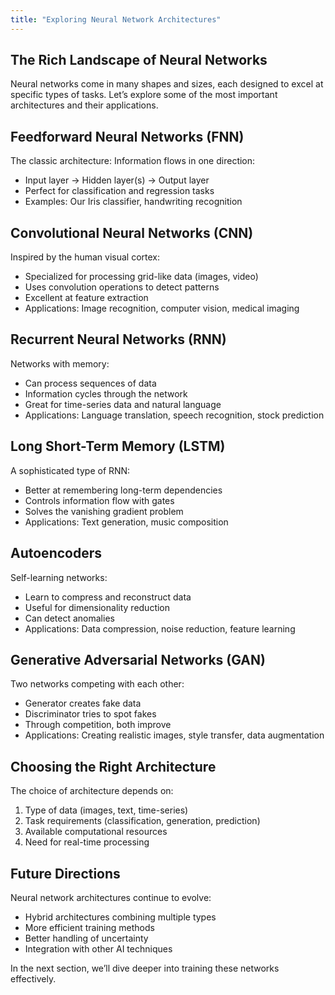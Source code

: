 ```yaml
---
title: "Exploring Neural Network Architectures"
---
```


## The Rich Landscape of Neural Networks

Neural networks come in many shapes and sizes, each designed to excel at specific types of tasks. Let's explore some of the most important architectures and their applications.

## Feedforward Neural Networks (FNN)

The classic architecture: Information flows in one direction:

- Input layer → Hidden layer(s) → Output layer
- Perfect for classification and regression tasks
- Examples: Our Iris classifier, handwriting recognition

## Convolutional Neural Networks (CNN)

Inspired by the human visual cortex:

- Specialized for processing grid-like data (images, video)
- Uses convolution operations to detect patterns
- Excellent at feature extraction
- Applications: Image recognition, computer vision, medical imaging

## Recurrent Neural Networks (RNN)

Networks with memory:

- Can process sequences of data
- Information cycles through the network
- Great for time-series data and natural language
- Applications: Language translation, speech recognition, stock prediction

## Long Short-Term Memory (LSTM)

A sophisticated type of RNN:

- Better at remembering long-term dependencies
- Controls information flow with gates
- Solves the vanishing gradient problem
- Applications: Text generation, music composition

## Autoencoders

Self-learning networks:

- Learn to compress and reconstruct data
- Useful for dimensionality reduction
- Can detect anomalies
- Applications: Data compression, noise reduction, feature learning

## Generative Adversarial Networks (GAN)

Two networks competing with each other:

- Generator creates fake data
- Discriminator tries to spot fakes
- Through competition, both improve
- Applications: Creating realistic images, style transfer, data augmentation

## Choosing the Right Architecture

The choice of architecture depends on:

1. Type of data (images, text, time-series)
2. Task requirements (classification, generation, prediction)
3. Available computational resources
4. Need for real-time processing

## Future Directions

Neural network architectures continue to evolve:

- Hybrid architectures combining multiple types
- More efficient training methods
- Better handling of uncertainty
- Integration with other AI techniques

In the next section, we'll dive deeper into training these networks effectively.
